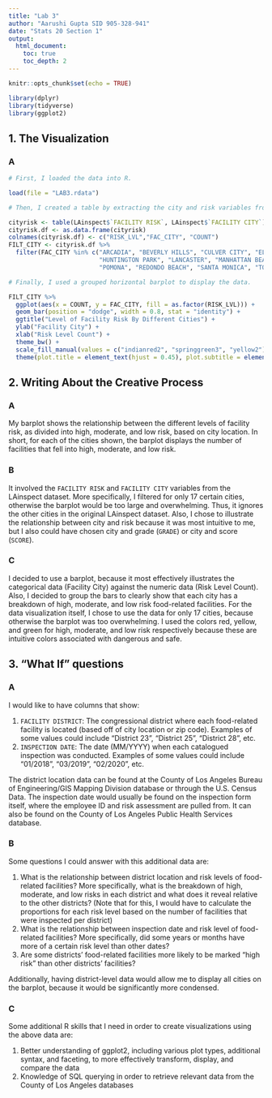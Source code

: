 ```yaml
---
title: "Lab 3"
author: "Aarushi Gupta SID 905-328-941"
date: "Stats 20 Section 1"
output:
  html_document:
    toc: true
    toc_depth: 2
---
```


```r
knitr::opts_chunk$set(echo = TRUE)
```

```r
library(dplyr)
library(tidyverse)
library(ggplot2)
```

## 1. The Visualization
### A

```r
# First, I loaded the data into R. 

load(file = "LAB3.rdata")

# Then, I created a table by extracting the city and risk variables from LAinspect. I converted the table into a dataframe in order to use ggplot2, but I made sure to filter it for certain cities before making the plot.

cityrisk <- table(LAinspect$`FACILITY RISK`, LAinspect$`FACILITY CITY`)
cityrisk.df <- as.data.frame(cityrisk)
colnames(cityrisk.df) <- c("RISK_LVL","FAC_CITY", "COUNT")
FILT_CITY <- cityrisk.df %>% 
  filter(FAC_CITY %in% c("ARCADIA", "BEVERLY HILLS", "CULVER CITY", "EL SEGUNDO", "GLENDALE", "INGLEWOOD",
                         "HUNTINGTON PARK", "LANCASTER", "MANHATTAN BEACH", "MARINA DEL REY", "NORTH HOLLYWOOD",
                         "POMONA", "REDONDO BEACH", "SANTA MONICA", "TORRANCE", "VENICE", "WEST HOLLYWOOD")) 

# Finally, I used a grouped horizontal barplot to display the data. 

FILT_CITY %>% 
  ggplot(aes(x = COUNT, y = FAC_CITY, fill = as.factor(RISK_LVL))) + 
  geom_bar(position = "dodge", width = 0.8, stat = "identity") + 
  ggtitle("Level of Facility Risk By Different Cities") + 
  ylab("Facility City") + 
  xlab("Risk Level Count") + 
  theme_bw() + 
  scale_fill_manual(values = c("indianred2", "springgreen3", "yellow2"), name = "Risk Level") + 
  theme(plot.title = element_text(hjust = 0.45), plot.subtitle = element_text(hjust = 0.45))
```

## 2. Writing About the Creative Process
### A

My barplot shows the relationship between the different levels of facility risk, as divided into high, moderate, and low risk, based on city location. In short, for each of the cities shown, the barplot displays the number of facilities that fell into high, moderate, and low risk. 

### B

It involved the `FACILITY RISK` and `FACILITY CITY` variables from the LAinspect dataset. More specifically, I filtered for only 17 certain cities, otherwise the barplot would be too large and overwhelming. Thus, it ignores the other cities in the original LAinspect dataset. Also, I chose to illustrate the relationship between city and risk because it was most intuitive to me, but I also could have chosen city and grade (`GRADE`) or city and score (`SCORE`). 

### C

I decided to use a barplot, because it most effectively illustrates the categorical data (Facility City) against the numeric data (Risk Level Count). Also, I decided to group the bars to clearly show that each city has a breakdown of high, moderate, and low risk food-related facilities. For the data visualization itself, I chose to use the data for only 17 cities, because otherwise the barplot was too overwhelming. I used the colors red, yellow, and green for high, moderate, and low risk respectively because these are intuitive colors associated with dangerous and safe.   

## 3. "What If" questions
### A

I would like to have columns that show: 

1. `FACILITY DISTRICT`: The congressional district where each food-related facility is located (based off of city location or zip code). Examples of some values could include "District 23", "District 25", "District 28", etc. 
2. `INSPECTION DATE`: The date (MM/YYYY) when each catalogued inspection was conducted. Examples of some values could include "01/2018", "03/2019", "02/2020", etc. 

The district location data can be found at the County of Los Angeles Bureau of Engineering/GIS Mapping Division database or through the U.S. Census Data. The inspection date would usually be found on the inspection form itself, where the employee ID and risk assessment are pulled from. It can also be found on the County of Los Angeles Public Health Services database.

### B

Some questions I could answer with this additional data are: 

1. What is the relationship between district location and risk levels of food-related facilities? More specifically, what is the breakdown of high, moderate, and low risks in each district and what does it reveal relative to the other districts? (Note that for this, I would have to calculate the proportions for each risk level based on the number of facilities that were inspected per district)
2. What is the relationship between inspection date and risk level of food-related facilities? More specifically, did some years or months have more of a certain risk level than other dates? 
3. Are some districts' food-related facilities more likely to be marked "high risk" than other districts' facilities?

Additionally, having district-level data would allow me to display all cities on the barplot, because it would be significantly more condensed. 

### C 

Some additional R skills that I need in order to create visualizations using the above data are: 

1. Better understanding of ggplot2, including various plot types, additional syntax, and faceting, to more effectively transform, display, and compare the data
2. Knowledge of SQL querying in order to retrieve relevant data from the County of Los Angeles databases 